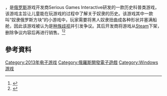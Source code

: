 {{NoteTA
| G1=Games
}}
{{Infobox VG
| title = 玩历史2：奴隶贸易
| english = Playing History 2- Slave Trade:
| developer =Serious Games Interactive
| publisher =
| released =2013年9月13日
| genre =
| modes =
| platforms = [[Steam|Steam]]
}}
{{Vgname|玩历史2：奴隶贸易|en=Playing History 2: Slave Trade}}，是[[俄罗斯|俄罗斯]]游戏开发商Serious Games Interactive研发的一款历史科普类游戏，该游戏主旨让儿童能在玩游戏的过程中了解关于奴隶的历史。该游戏其中一款叫“奴隶俄罗斯方块”的小游戏中，玩家需要将黑人奴隶扭曲成各种形状并塞满船舱，因此该游戏被认为是[[种族歧视|种族歧视]]并引发争议。其后开发商将游戏从[[Steam|Steam]]下架，删除争议内容后再进行销售。<ref>{{Cite web |url=http://www.ali213.net/news/html/2015-9/178937.html |title=黑人俄罗斯方块 《玩历史2：奴隶贸易》涉种族歧视 |accessdate=2015-09-12 |archive-date=2016-03-05 |archive-url=https://web.archive.org/web/20160305074357/http://www.ali213.net/news/html/2015-9/178937.html |dead-url=no }}</ref><ref>{{Cite web |url=http://www.eeyy.com/chanye/20150908/65635.html |title=《玩弄历史：奴隶交易》涉嫌歧视黑人遭到下架 |accessdate=2015-09-12 |archive-date=2016-03-06 |archive-url=https://web.archive.org/web/20160306155621/http://www.eeyy.com/chanye/20150908/65635.html |dead-url=no }}</ref>

== 參考資料 ==
{{Reflist}}

{{DEFAULTSORT:Playing History 2, Slave Trade}}
[[Category:2013年电子游戏|Category:2013年电子游戏]]
[[Category:俄羅斯開發電子遊戲|Category:俄羅斯開發電子遊戲]]
[[Category:Windows游戏|Category:Windows游戏]]

{{videogame-stub}}